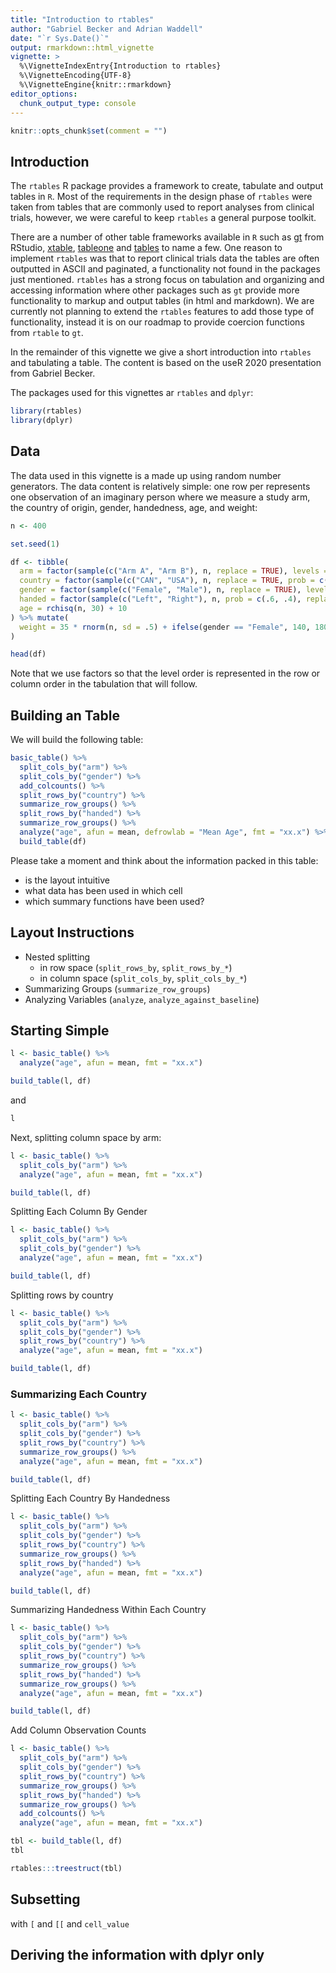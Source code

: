 ```yaml
---
title: "Introduction to rtables"
author: "Gabriel Becker and Adrian Waddell"
date: "`r Sys.Date()`"
output: rmarkdown::html_vignette
vignette: >
  %\VignetteIndexEntry{Introduction to rtables}
  %\VignetteEncoding{UTF-8}
  %\VignetteEngine{knitr::rmarkdown}
editor_options: 
  chunk_output_type: console
---
```




```r
knitr::opts_chunk$set(comment = "")
```

## Introduction

The `rtables` R package provides a framework to create, tabulate and output tables in `R`. Most of the requirements in the design phase of `rtables` were taken from tables that are commonly used to report analyses from clinical trials, however, we were careful to keep `rtables` a general purpose toolkit. 

There are a number of other table frameworks available in `R` such as [gt](https://gt.rstudio.com/) from RStudio, [xtable](https://cran.r-project.org/web/packages/xtable/index.html), [tableone](https://cran.r-project.org/web/packages/tableone/vignettes/introduction.html) and [tables](https://cran.r-project.org/web/packages/tables/index.html) to name a few. One reason to implement `rtables` was that to report clinical trials data the tables are often outputted in ASCII and paginated, a functionality not found in the packages just mentioned. `rtables` has a strong focus on tabulation and organizing and accessing information where other packages such as `gt` provide more functionality to markup and output tables (in html and markdown). We are currently not planning to extend the `rtables` features to add those type of functionality, instead it is on our roadmap to provide coercion functions from `rtable` to `gt`.

In the remainder of this vignette we give a short introduction into `rtables` and tabulating a table. The content is based on the useR 2020 presentation from Gabriel Becker.

The packages used for this vignettes ar `rtables` and `dplyr`:

```r
library(rtables)
library(dplyr)
```

## Data 

The data used in this vignette is a made up using random number generators. The data content is relatively simple: one row per represents one observation of an imaginary person where we measure a study arm, the country of origin, gender, handedness, age, and weight:

```r
n <- 400

set.seed(1)

df <- tibble(
  arm = factor(sample(c("Arm A", "Arm B"), n, replace = TRUE), levels = c("Arm A", "Arm B")),
  country = factor(sample(c("CAN", "USA"), n, replace = TRUE, prob = c(.55, .45)), levels = c("CAN", "USA")),
  gender = factor(sample(c("Female", "Male"), n, replace = TRUE), levels = c("Female", "Male")),
  handed = factor(sample(c("Left", "Right"), n, prob = c(.6, .4), replace = TRUE), levels = c("Left", "Right")),
  age = rchisq(n, 30) + 10
) %>% mutate(
  weight = 35 * rnorm(n, sd = .5) + ifelse(gender == "Female", 140, 180)
) 

head(df)
```

Note that we use factors so that the level order is represented in the row or column order in the tabulation that will follow.


## Building an Table

We will build the following table:

```r
basic_table() %>%
  split_cols_by("arm") %>%
  split_cols_by("gender") %>%
  add_colcounts() %>%
  split_rows_by("country") %>%
  summarize_row_groups() %>%
  split_rows_by("handed") %>%
  summarize_row_groups() %>%
  analyze("age", afun = mean, defrowlab = "Mean Age", fmt = "xx.x") %>%
  build_table(df)
```

Please take a moment and think about the information packed in this table:

* is the layout intuitive
* what data has been used in which cell
* which summary functions have been used?

## Layout Instructions

* Nested splitting
  - in row space (`split_rows_by`, `split_rows_by_*`)
  - in column space (`split_cols_by`, `split_cols_by_*`)
* Summarizing Groups (`summarize_row_groups`)
* Analyzing Variables (`analyze`, `analyze_against_baseline`)


## Starting Simple

```r
l <- basic_table() %>%
  analyze("age", afun = mean, fmt = "xx.x")

build_table(l, df)
```

and 

```r
l
```


Next, splitting column space by arm:


```r
l <- basic_table() %>%
  split_cols_by("arm") %>%
  analyze("age", afun = mean, fmt = "xx.x")

build_table(l, df)
```

Splitting Each Column By Gender

```r
l <- basic_table() %>%
  split_cols_by("arm") %>%
  split_cols_by("gender") %>%
  analyze("age", afun = mean, fmt = "xx.x")

build_table(l, df)
```

Splitting rows by country

```r
l <- basic_table() %>%
  split_cols_by("arm") %>%
  split_cols_by("gender") %>%
  split_rows_by("country") %>%
  analyze("age", afun = mean, fmt = "xx.x")

build_table(l, df)
```

### Summarizing Each Country

```r
l <- basic_table() %>%
  split_cols_by("arm") %>%
  split_cols_by("gender") %>%
  split_rows_by("country") %>%
  summarize_row_groups() %>%
  analyze("age", afun = mean, fmt = "xx.x")

build_table(l, df)
```

Splitting Each Country By Handedness

```r
l <- basic_table() %>%
  split_cols_by("arm") %>%
  split_cols_by("gender") %>%
  split_rows_by("country") %>%
  summarize_row_groups() %>%
  split_rows_by("handed") %>%
  analyze("age", afun = mean, fmt = "xx.x")

build_table(l, df)
```

Summarizing Handedness Within Each Country

```r
l <- basic_table() %>%
  split_cols_by("arm") %>%
  split_cols_by("gender") %>%
  split_rows_by("country") %>%
  summarize_row_groups() %>%
  split_rows_by("handed") %>%
  summarize_row_groups() %>%
  analyze("age", afun = mean, fmt = "xx.x")

build_table(l, df)
```



Add Column Observation Counts

```r
l <- basic_table() %>%
  split_cols_by("arm") %>%
  split_cols_by("gender") %>%
  split_rows_by("country") %>%
  summarize_row_groups() %>%
  split_rows_by("handed") %>%
  summarize_row_groups() %>%
  add_colcounts() %>%
  analyze("age", afun = mean, fmt = "xx.x")

tbl <- build_table(l, df)
tbl
```


```r
rtables:::treestruct(tbl)
```


## Subsetting

with `[` and `[[` and `cell_value`


## Deriving the information with dplyr only



